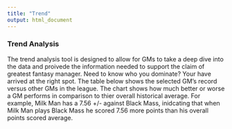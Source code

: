 ```yaml
---
title: "Trend"
output: html_document
---
```

### Trend Analysis

The trend analysis tool is designed to allow for GMs to take a deep dive into the data and proivede the information needed to support the claim of greatest fantasy manager. Need to know who you dominate? Your have arrived at the right spot. The table below shows the selected GM's record versus other GMs in the league. The chart shows how much better or worse a GM performs in comparison to thier overall historical average. For example, Milk Man has a 7.56 +/- against Black Mass, inidcating that when Milk Man plays Black Mass he scored 7.56 more points than his overall points scored average.   
